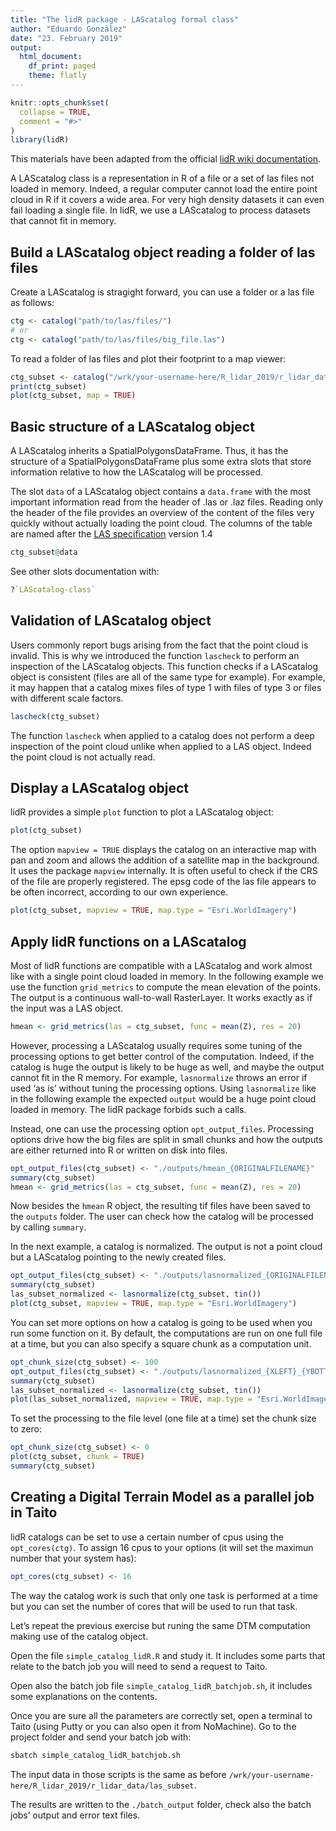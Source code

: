 ```yaml
---
title: "The lidR package - LAScatalog formal class"
author: "Eduardo González"
date: "23. February 2019"
output:
  html_document:
    df_print: paged
    theme: flatly
---
```

```r
knitr::opts_chunk$set(
  collapse = TRUE,
  comment = "#>"
)
library(lidR)
```


This materials have been adapted from the official [lidR wiki documentation](https://github.com/Jean-Romain/lidR/wiki).

A LAScatalog class is a representation in R of a file or a set of las files not loaded in memory. Indeed, a regular computer cannot load the entire point cloud in R if it covers a wide area. For very high density datasets it can even fail loading a single file. In lidR, we use a LAScatalog to process datasets that cannot fit in memory.

## Build a LAScatalog object reading a folder of las files

Create a LAScatalog is stragight forward, you can use a folder or a las file as follows:
```r
ctg <- catalog("path/to/las/files/")
# or
ctg <- catalog("path/to/las/files/big_file.las")
```

To read a folder of las files and plot their footprint to a map viewer:
```r
ctg_subset <- catalog("/wrk/your-username-here/R_lidar_2019/r_lidar_data/las_subset")
print(ctg_subset)
plot(ctg_subset, map = TRUE)
```


## Basic structure of a LAScatalog object

A LAScatalog inherits a SpatialPolygonsDataFrame. Thus, it has the structure of a SpatialPolygonsDataFrame plus some extra slots that store information relative to how the LAScatalog will be processed.

The slot `data` of a LAScatalog object contains a `data.frame` with the most important information read from the header of .las or .laz files. Reading only the header of the file provides an overview of the content of the files very quickly without actually loading the point cloud. The columns of the table are named after the [LAS specification](http://www.asprs.org/wp-content/uploads/2010/12/LAS_1_4_r13.pdf) version 1.4

```r
ctg_subset@data
```


See other slots documentation with:
```r
?`LAScatalog-class`
```

## Validation of LAScatalog object

Users commonly report bugs arising from the fact that the point cloud is invalid. This is why we introduced the function `lascheck` to perform an inspection of the LAScatalog objects. This function checks if a LAScatalog object is consistent (files are all of the same type for example). For example, it may happen that a catalog mixes files of type 1 with files of type 3 or files with different scale factors.

```r
lascheck(ctg_subset)
```

The function `lascheck` when applied to a catalog does not perform a deep inspection of the point cloud unlike when applied to a LAS object. Indeed the point cloud is not actually read.


## Display a LAScatalog object

lidR provides a simple `plot` function to plot a LAScatalog object:

```r
plot(ctg_subset)
```

The option `mapview = TRUE` displays the catalog on an interactive map with pan and zoom and allows the addition of a satellite map in the background. It uses the package `mapview` internally. It is often useful to check if the CRS of the file are properly registered. The epsg code of the las file appears to be often incorrect, according to our own experience.

```r
plot(ctg_subset, mapview = TRUE, map.type = "Esri.WorldImagery")
```


## Apply lidR functions on a LAScatalog

Most of lidR functions are compatible with a LAScatalog and work almost like with a single point cloud loaded in memory. In the following example we use the function `grid_metrics` to compute the mean elevation of the points. The output is a continuous wall-to-wall RasterLayer. It works exactly as if the input was a LAS object.

```r
hmean <- grid_metrics(las = ctg_subset, func = mean(Z), res = 20)
```

However, processing a LAScatalog usually requires some tuning of the processing options to get better control of the computation. Indeed, if the catalog is huge the output is likely to be huge as well, and maybe the output cannot fit in the R memory. For example, `lasnormalize` throws an error if used 'as is' without tuning the processing options. Using `lasnormalize` like in the following example the expected `output` would be a huge point cloud loaded in memory. The lidR package forbids such a calls.

Instead, one can use the processing option `opt_output_files`. Processing options drive how the big files are split in small chunks and how the outputs are either returned into R or written on disk into files.

```r
opt_output_files(ctg_subset) <- "./outputs/hmean_{ORIGINALFILENAME}"
summary(ctg_subset)
hmean <- grid_metrics(las = ctg_subset, func = mean(Z), res = 20)

```

Now besides the `hmean` R object, the resulting tif files have been saved to the `outputs` folder. The user can check how the catalog will be processed by calling `summary`.

In the next example, a catalog is normalized. The output is not a point cloud but a LAScatalog pointing to the newly created files.
```r
opt_output_files(ctg_subset) <- "./outputs/lasnormalized_{ORIGINALFILENAME}"
summary(ctg_subset)
las_subset_normalized <- lasnormalize(ctg_subset, tin())
plot(ctg_subset, mapview = TRUE, map.type = "Esri.WorldImagery")
```

You can set more options on how a catalog is going to be used when you run some function on it. By default, the computations are run on one full file at a time, but you can also specify a square chunk as a computation unit.
```r
opt_chunk_size(ctg_subset) <- 100
opt_output_files(ctg_subset) <- "./outputs/lasnormalized_{XLEFT}_{YBOTTOM}_{ID}"
summary(ctg_subset)
las_subset_normalized <- lasnormalize(ctg_subset, tin())
plot(las_subset_normalized, mapview = TRUE, map.type = "Esri.WorldImagery")
```

To set the processing to the file level (one file at a time) set the chunk size to zero:
```r
opt_chunk_size(ctg_subset) <- 0
plot(ctg_subset, chunk = TRUE)
summary(ctg_subset)
```


## Creating a Digital Terrain Model as a parallel job in Taito
lidR catalogs can be set to use a certain number of cpus using the `opt_cores(ctg)`. To assign 16 cpus to your options (it will set the maximun number that your system has):
```r
opt_cores(ctg_subset) <- 16
```

The way the catalog work is such that only one task is performed at a time but you can set the number of cores that will be used to run that task.

Let's repeat the previous exercise but runing the same DTM computation making use of the catalog object.

Open the file `simple_catalog_lidR.R` and study it. It includes some parts that relate to the batch job you will need to send a request to Taito.

Open also the batch job file `simple_catalog_lidR_batchjob.sh`, it includes some explanations on the contents.

Once you are sure all the parameters are correctly set, open a terminal to Taito (using Putty or you can also open it from NoMachine). Go to the project folder and send your batch job with:
```bash
sbatch simple_catalog_lidR_batchjob.sh
```
The input data in those scripts is the same as before `/wrk/your-username-here/R_lidar_2019/r_lidar_data/las_subset`.

The results are written to the `./batch_output` folder, check also the batch jobs' output and error text files.
